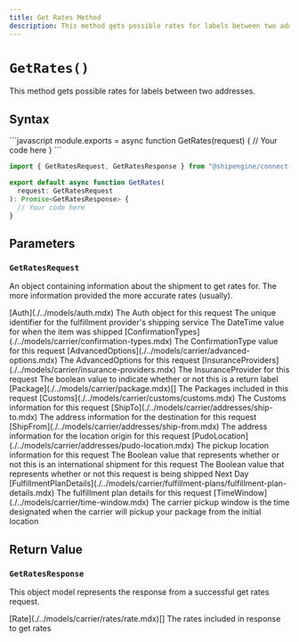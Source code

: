 ```yaml
---
title: Get Rates Method
description: This method gets possible rates for labels between two addresses.
---
```



`GetRates()`
===========================
This method gets possible rates for labels between two addresses.


Syntax
-----------------------------------------------
<CodeWrapper>
```javascript
module.exports = async function GetRates(request) {
  // Your code here
}
```

```typescript
import { GetRatesRequest, GetRatesResponse } from "@shipengine/connect-fulfillment-provider-api";

export default async function GetRates(
  request: GetRatesRequest
): Promise<GetRatesResponse> {
  // Your code here
}
```
</CodeWrapper>



Parameters
-----------------------------------------------

### `GetRatesRequest`
An object containing information about the shipment to get rates for. The more information provided the more accurate rates (usually).

<Reference>  
  <Field name="auth" type="string" nullable={false}>
    <Type>
      [Auth](./../models/auth.mdx)
    </Type>
    <Description>
      The Auth object for this request
    </Description>
  </Field>
  <Field name="service_code" type="string" nullable={true}>
    <Description>
        The unique identifier for the fulfillment provider's shipping service
    </Description>
  </Field>
  <Field name="ship_datetime" type="string" nullable={false}>
    <Description>
        The DateTime value for when the item was shipped
    </Description>
  </Field>
  <Field name="confirmation" nullable={true}>
    <Type>
        [ConfirmationTypes](./../models/carrier/confirmation-types.mdx)
    </Type>
    <Description>
        The ConfirmationType value for this request
    </Description>
  </Field>
  <Field name="advanced_options" nullable={true}>
    <Type>
        [AdvancedOptions](./../models/carrier/advanced-options.mdx)
    </Type>
    <Description>
        The AdvancedOptions for this request
    </Description>
  </Field>
  <Field name="insurance_provider" nullable={true}>
    <Type>
        [InsuranceProviders](./../models/carrier/insurance-providers.mdx)
    </Type>
    <Description>
        The InsuranceProvider for this request
    </Description>
  </Field>
  <Field name="is_return_label" type="boolean" nullable={false}>
    <Description>
        The boolean value to indicate whether or not this is a return label
    </Description>
  </Field>
  <Field name="packages" nullable={false}>
    <Type>
        [Package](./../models/carrier/package.mdx)[]
    </Type>
    <Description>
        The Packages included in this request
    </Description>
  </Field>
  <Field name="customs" nullable={true}>
    <Type>
        [Customs](./../models/carrier/customs/customs.mdx)
    </Type>
    <Description>
        The Customs information for this request
    </Description>
  </Field>
  <Field name="ship_to" nullable={false}>
    <Type>
        [ShipTo](./../models/carrier/addresses/ship-to.mdx)
    </Type>
    <Description>
        The address information for the destination for this request
    </Description>
  </Field>
  <Field name="ship_from" nullable={false}>
    <Type>
        [ShipFrom](./../models/carrier/addresses/ship-from.mdx)
    </Type>
    <Description>
        The address information for the location origin for this request
    </Description>
  </Field>
  <Field name="pickup_location" nullable={true}>
    <Type>
        [PudoLocation](./../models/carrier/addresses/pudo-location.mdx)
    </Type>
    <Description>
        The pickup location information for this request
    </Description>
  </Field>
  <Field name="international" type="boolean" nullable={true}>
    <Description>
        The Boolean value that represents whether or not this is an international shipment for this request
    </Description>
  </Field>
  <Field name="next_day" type="boolean" nullable={true}>
    <Description>
        The Boolean value that represents whether or not this request is being shipped Next Day
    </Description>
  </Field>
  <Field name="fulfillment_plan_details" nullable={true}>
    <Type>
        [FulfillmentPlanDetails](./../models/carrier/fulfillment-plans/fulfillment-plan-details.mdx)
    </Type>
    <Description>
        The fulfillment plan details for this request
    </Description>
  </Field>
  <Field name="carrier_pickup_window" nullable={true}>
    <Type>
        [TimeWindow](./../models/carrier/time-window.mdx)
    </Type>
    <Description>
        The carrier pickup window is the time designated when the carrier will pickup your package from the initial location
    </Description>
  </Field>
</Reference>



Return Value
-----------------------------------------------
### `GetRatesResponse`
This object model represents the response from a successful get rates request.

<Reference>  
  <Field name="rates" nullable={false}>
    <Type>
      [Rate](./../models/carrier/rates/rate.mdx)[]
    </Type>
    <Description>
      The rates included in response to get rates
    </Description>
  </Field>
</Reference>



